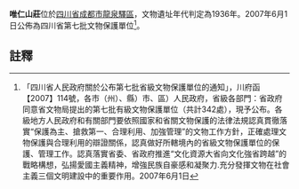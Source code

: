 {{msg:四川省文物保護單位
|名稱 = 唯仁山莊
|編號 = 313
|圖片 = 
|級別 = S7
|分類 = 
|時代 = 1936年
|地点 = [[四川省|四川省]][[成都市|成都市]][[龍泉驛區|龍泉驛區]]
|坐標 =
|登錄 = 2007年6月1日
}}
'''唯仁山莊'''位於[[四川省|四川省]][[成都市|成都市]][[龍泉驛區|龍泉驛區]]，文物遺址年代判定為1936年。2007年6月1日公佈為四川省第七批文物保護單位<ref>「四川省人民政府關於公布第七批省級文物保護單位的通知」，川府函【2007】114號，各市（州）、縣）市、區）人民政府，省級各部門：省政府同意省文物局提出的第七批有級文物保護單位（共計342處），現予公布。各級地方人民政府和有關部門要依照國家和省關文物保護的法律法規認真貫徹落實“保護為主、搶救第一、合理利用、加強管理”的文物工作方針，正確處理文物保護與合理利用的辯證關係，認真做好所轄境內的省級文物保護單位的保護、管理工作。認真落實省委、省政府推進“文化資源大省向文化強省跨越”的戰略構想，弘揚愛國主義精神，增強民族自豪感和凝聚力.充分發揮文物在社會主義三個文明建設中的重要作用。2007年6月1日</ref>。
==註釋==
{{reflist}}
{{文物保護單位小作品}}
